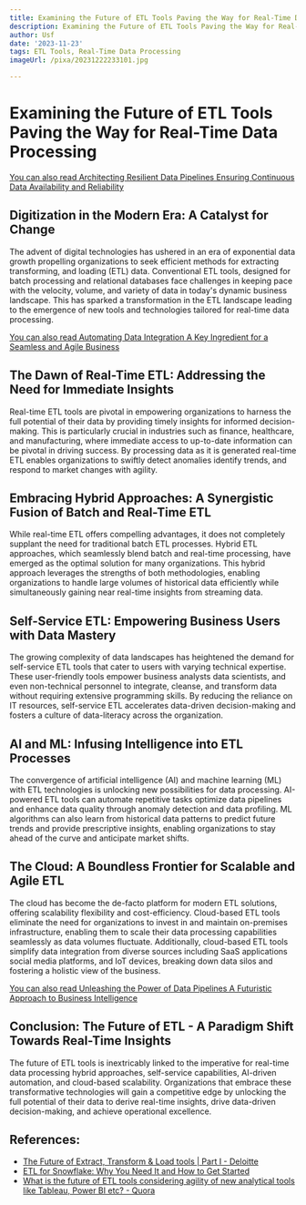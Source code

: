 ```yaml
---
title: Examining the Future of ETL Tools Paving the Way for Real-Time Data Processing
description: Examining the Future of ETL Tools Paving the Way for Real-Time Data Processing
author: Usf
date: '2023-11-23'
tags: ETL Tools, Real-Time Data Processing
imageUrl: /pixa/20231222233101.jpg

---
```

#  Examining the  Future of ETL Tools Paving  the Way for Real-Time Data Processing

[You can also read Architecting Resilient Data Pipelines Ensuring Continuous Data Availability and  Reliability](Architecting%20Resilient%20Data%20Pipelines%20Ensuring%20Continuous%20Data%20Availability%20and%20Reliability)


## Digitization  in the Modern Era: A Catalyst for Change

The advent of digital technologies has ushered in an era of exponential data growth propelling organizations to seek efficient methods for extracting transforming, and loading (ETL)  data. Conventional  ETL tools, designed for batch processing and relational  databases face challenges in  keeping pace with the velocity, volume, and variety of data in today's dynamic business landscape. This has sparked a transformation in the ETL landscape leading to the emergence of new tools  and technologies tailored for real-time data processing.

[You can also read Automating Data  Integration A Key Ingredient for a Seamless and Agile Business](Automating%20Data%20Integration%20A%20Key%20Ingredient%20for%20a%20Seamless%20and%20Agile%20Business)


## The Dawn of Real-Time ETL:  Addressing the Need for Immediate Insights

Real-time ETL tools are pivotal in empowering organizations to harness the  full potential of their data by providing timely insights for informed  decision-making. This is particularly crucial in  industries such as finance, healthcare, and  manufacturing, where immediate access to up-to-date information can be pivotal in driving success. By processing data as it  is generated real-time ETL enables organizations  to swiftly detect anomalies  identify trends, and respond  to market changes with agility.

## Embracing Hybrid Approaches: A Synergistic Fusion of Batch and Real-Time ETL

While real-time  ETL offers compelling advantages, it does not completely supplant the need for traditional batch ETL  processes. Hybrid ETL approaches,  which seamlessly blend batch and real-time processing,  have emerged as  the optimal solution for many organizations. This hybrid approach leverages the strengths of both methodologies, enabling organizations to handle large volumes  of historical data efficiently while simultaneously gaining  near real-time insights from streaming data.

## Self-Service  ETL: Empowering Business Users with Data Mastery

The growing  complexity of data landscapes has heightened the demand for self-service ETL  tools that cater to users with varying technical expertise. These  user-friendly tools empower business analysts  data scientists, and even non-technical personnel to integrate, cleanse, and transform data  without requiring extensive programming skills. By reducing the reliance on IT resources, self-service ETL accelerates data-driven decision-making  and fosters a culture of data-literacy across the organization.

## AI and ML: Infusing  Intelligence into ETL Processes

The convergence of artificial intelligence (AI) and machine learning (ML) with ETL technologies is unlocking new possibilities for  data processing. AI-powered ETL tools can automate repetitive tasks optimize data pipelines and enhance data quality through anomaly detection and data profiling. ML algorithms can also learn from historical  data patterns to predict future trends  and provide prescriptive insights, enabling organizations to stay ahead of the curve  and anticipate market shifts.

## The  Cloud: A Boundless Frontier for Scalable and Agile ETL

The cloud has  become the de-facto platform for modern  ETL solutions, offering scalability flexibility and cost-efficiency. Cloud-based ETL tools eliminate the need for  organizations to  invest in and  maintain on-premises infrastructure, enabling them to scale their data processing capabilities seamlessly as data  volumes fluctuate. Additionally, cloud-based ETL tools simplify data integration from diverse sources including  SaaS applications  social media platforms, and IoT  devices,  breaking down data silos and  fostering a holistic view of  the business.

[You can also read Unleashing the Power  of Data Pipelines A Futuristic Approach to Business Intelligence](Unleashing%20the%20Power%20of%20Data%20Pipelines%20A%20Futuristic%20Approach%20to%20Business%20Intelligence)


## Conclusion: The Future of  ETL - A Paradigm Shift Towards Real-Time  Insights

The future of ETL  tools is inextricably linked to the imperative  for real-time data processing hybrid approaches, self-service capabilities, AI-driven automation, and cloud-based  scalability. Organizations that embrace these transformative technologies  will gain a competitive edge by unlocking the full potential of their data to derive real-time insights, drive data-driven decision-making, and achieve operational excellence.

## References:
- [The Future of Extract, Transform & Load tools | Part I - Deloitte](https://www2.deloitte.com/nl/nl/pages/technology/articles/future-etl-extract-transform-load-big-data.html)
- [ETL for Snowflake: Why You Need It and How to Get Started](https://www.ascend.io/blog/etl-for-snowflake-why-you-need-it-and-how-to-get-started/)
- [What is the future of ETL tools considering agility of new analytical tools like Tableau, Power BI etc? - Quora](https://www.quora.com/What-is-the-future-of-ETL-tools-considering-agility-of-new-analytical-tools-like-Tableau-Power-BI-etc)

